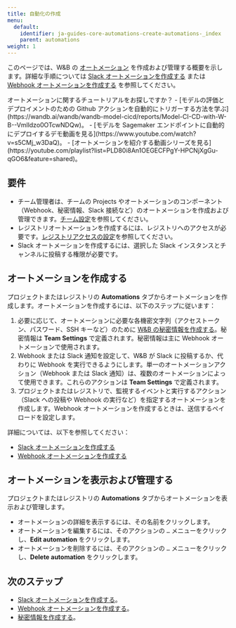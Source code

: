 ```yaml
---
title: 自動化の作成
menu:
  default:
    identifier: ja-guides-core-automations-create-automations-_index
    parent: automations
weight: 1
---
```



<Info>
<EnterpriseCloudOnly/>
</Info>

このページでは、W&B の [オートメーション](/ja/guides/core/automations/) を作成および管理する概要を示します。詳細な手順については [Slack オートメーションを作成する](/ja/guides/core/automations/create-automations/slack) または [Webhook オートメーションを作成する](/ja/guides/core/automations/create-automations/webhook) を参照してください。

<Note>
オートメーションに関するチュートリアルをお探しですか？
- [モデルの評価とデプロイメントのための Github アクションを自動的にトリガーする方法を学ぶ](https://wandb.ai/wandb/wandb-model-cicd/reports/Model-CI-CD-with-W-B--Vmlldzo0OTcwNDQw)。
- [モデルを Sagemaker エンドポイントに自動的にデプロイするデモ動画を見る](https://www.youtube.com/watch?v=s5CMj_w3DaQ)。
- [オートメーションを紹介する動画シリーズを見る](https://youtube.com/playlist?list=PLD80i8An1OEGECFPgY-HPCNjXgGu-qGO6&feature=shared)。
</Note>

## 要件
- チーム管理者は、チームの Projects やオートメーションのコンポーネント（Webhook、秘密情報、Slack 接続など）のオートメーションを作成および管理できます。[チーム設定](/ja/guides/app/settings-page/teams/)を参照してください。
- レジストリオートメーションを作成するには、レジストリへのアクセスが必要です。[レジストリアクセスの設定](/ja/guides/core/registry/configure_registry#registry-roles)を参照してください。
- Slack オートメーションを作成するには、選択した Slack インスタンスとチャンネルに投稿する権限が必要です。

## オートメーションを作成する
プロジェクトまたはレジストリの **Automations** タブからオートメーションを作成します。オートメーションを作成するには、以下のステップに従います：

1. 必要に応じて、オートメーションに必要な各機密文字列（アクセストークン、パスワード、SSH キーなど）のために [W&B の秘密情報を作成する](/ja/guides/secrets/)。秘密情報は **Team Settings** で定義されます。秘密情報は主に Webhook オートメーションで使用されます。
1. Webhook または Slack 通知を設定して、W&B が Slack に投稿するか、代わりに Webhook を実行できるようにします。単一のオートメーションアクション（Webhook または Slack 通知）は、複数のオートメーションによって使用できます。これらのアクションは **Team Settings** で定義されます。
1. プロジェクトまたはレジストリで、監視するイベントと実行するアクション（Slack への投稿や Webhook の実行など）を指定するオートメーションを作成します。Webhook オートメーションを作成するときは、送信するペイロードを設定します。

詳細については、以下を参照してください：

- [Slack オートメーションを作成する](/ja/guides/core/automations/create-automations/slack/)
- [Webhook オートメーションを作成する](/ja/guides/core/automations/create-automations/webhook/)

## オートメーションを表示および管理する
プロジェクトまたはレジストリの **Automations** タブからオートメーションを表示および管理します。

- オートメーションの詳細を表示するには、その名前をクリックします。
- オートメーションを編集するには、そのアクションの `…` メニューをクリックし、**Edit automation** をクリックします。
- オートメーションを削除するには、そのアクションの `…` メニューをクリックし、**Delete automation** をクリックします。

## 次のステップ
- [Slack オートメーションを作成する](/ja/guides/core/automations/create-automations/slack/)。
- [Webhook オートメーションを作成する](/ja/guides/core/automations/create-automations/webhook/)。
- [秘密情報を作成する](/ja/guides/secrets/)。